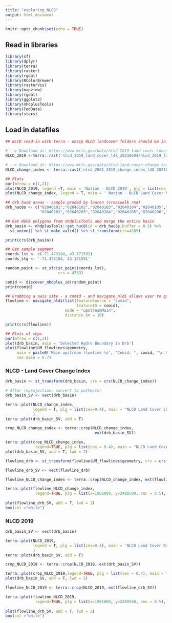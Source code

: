 ```yaml
---
title: "exploring_NLCD"
output: html_document
---
```


```r

knitr::opts_chunk$set(echo = TRUE)

```

## Read in libraries 
```r

library(sf)
library(dplyr)
library(terra)
library(raster)
library(rgdal)         
library(RColorBrewer) 
library(rasterVis)  
library(mapview)
library(rgdal)
library(ggplot2)
library(nhdplusTools)
library(FedData)
library(stars)

```


## Load in datafiles 
```r

## NLCD read-in with terra - unzip NLCD landcover folders should be in same folder as this script

# --> Download at: https://www.mrlc.gov/data/nlcd-2019-land-cover-conus . Click: Download 
NLCD_2019 <-terra::rast('nlcd_2019_land_cover_l48_20210604/nlcd_2019_land_cover_l48_20210604.img')

# --> Download at: https://www.mrlc.gov/data/nlcd-land-cover-change-index-conus Click: Download
NLCD_change_index <- terra::rast('nlcd_2001_2019_change_index_l48_20210604/nlcd_2001_2019_change_index_l48_20210604.img')

## Plots
par(mfrow = c(1,2))
plot(NLCD_2019, legend =T, main = 'Nation - NLCD 2019', plg = list(cex = 0.4))
plot(NLCD_change_index, legend = T, main = ' Nation - NLCD Land Cover Change Index',plg = list(cex = 0.4))

```

```r

## drb huc8 areas - sample proded by lauren (crosswalk rmd)
drb_huc8s <- c("02040101","02040102","02040103","02040104","02040105","02040106","02040201",
               "02040202","02040203","02040204","02040205","02040206","02040207")

## Get HUC8 polygons from nhdplusTools and merge the entire basin
drb_basin <- nhdplusTools::get_huc8(id = drb_huc8s,buffer = 0.5) %>%
  st_union() %>% st_make_valid() %>% st_transform(crs=4269)

print(crs(drb_basin))

## Get sample segment
coords_lst <- c(-71.473104, 43.171591)
coords_stg <- '-71.473104, 43.171591'

random_point <- st_sfc(st_point(coords_lst),
                       crs = 4269)

comid <- discover_nhdplus_id(random_point)
print(comid)

## Grabbing a nwis site - a comid - and navigate_nldi allows user to go up and down this stream
flowline <- navigate_nldi(list(featureSource = "comid", 
                               featureID = comid), 
                          mode = "upstreamMain", 
                          distance_km = 10)

print(crs(flowline))

## Plots of shps
par(mfrow = c(1,2))
plot(drb_basin, main = 'Selected Hydro Boundary in Drb')
plot(flowline$UM_flowlines$geometry,
     main = paste0('Main upstream flowline \n', "Comid: ", comid, "\n Coords: ", coords_stg),
     cex.main = 0.7)

```


### NLCD - Land Cover Change Index 
```r

drb_basin <- st_transform(drb_basin, crs = crs(NLCD_change_index))

# After reprojection, convert to patVector
drb_basin_SV <- vect(drb_basin)

terra::plot(NLCD_change_index,
            legend = T, plg = list(cex=0.4), main = "NLCD Land Cover Change Index Raster and selected DRB Boundary"
            )
terra::plot(drb_basin_SV, add = T)

```


```r

crop_NLCD_change_index <- terra::crop(NLCD_change_index,
                                       ext(drb_basin_SV))

terra::plot(crop_NLCD_change_index, 
             legend=TRUE, plg = list(cex = 0.4), main = "NLCD Land Cover Change Index in the in the selected DRB boundary")
plot(drb_basin_SV, add = T, lwd = 2)


```

```r

flowline_drb <- st_transform(flowline$UM_flowlines$geometry, crs = crs(NLCD_change_index))

flowline_drb_SV <- vect(flowline_drb)

flowline_NLCD_change_index <- terra::crop(NLCD_change_index, ext(flowline_drb_SV))

terra::plot(flowline_NLCD_change_index, 
             legend=TRUE, plg = list(x=1961000, y=2499500, cex = 0.5), main = paste0("NLCD Land Cover Change Index at stream segment scale \n",
                                                                                    "Comid: ", comid, " Coords: ", coords_stg), cex.main = 0.8)
plot(flowline_drb_SV, add = T, lwd = 2)
box(col ="white")

```

### NLCD 2019

```r

drb_basin_SV <- vect(drb_basin)

terra::plot(NLCD_2019,
            legend = T, plg = list(cex=0.4), main = 'NLCD Land Cover Raster and selected DRB Boundary - 2019'
            )
terra::plot(drb_basin_SV, add = T)

```

```r

crop_NLCD_2019 <- terra::crop(NLCD_2019, ext(drb_basin_SV))

terra::plot(crop_NLCD_2019,legend=TRUE, plg = list(cex = 0.4), main = "NLCD Land Cover Raster in the selected DRB boundary - 2019")
plot(drb_basin_SV, add = T, lwd = 2)

```



```r

flowline_NLCD_2019 <- terra::crop(NLCD_2019, ext(flowline_drb_SV))

terra::plot(flowline_NLCD_2019, 
             legend=TRUE, plg = list(x=1961000, y=2499500, cex = 0.5), main = paste0("NLCD Land Cover Raster at stream segment scale \n",
                                                                                    "Comid: ", comid, " Coords: ", coords_stg), cex.main = 0.8)
plot(flowline_drb_SV, add = T, lwd = 2)
box(col ="white")

```


